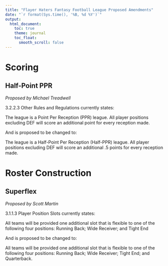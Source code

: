 ```yaml
---
title: "Flayer Haters Fantasy Football League Proposed Amendments"
date: "`r format(Sys.time(), '%B, %d %Y')`"
output:
  html_document:
    toc: true
    theme: journal
    toc_float:
      smooth_scroll: false
---
```


# Scoring

## Half-Point PPR
_Proposed by Michael Treadwell_

3.2.2.3 Other Rules and Regulations currently states:

The league is a Point Per Reception (PPR) league. All player positions excluding DEF will score an additional point for every reception made.

And is proposed to be changed to:

The league is a Half-Point Per Reception (Half-PPR) league. All player positions excluding DEF will score an additional .5 points for every reception made.

# Roster Construction

## Superflex
_Proposed by Scott Martin_

3.1.1.3 Player Position Slots currently states:

All teams will be provided one additional slot that is flexible to one of the following four positions: Running Back; Wide Receiver; and Tight End

And is proposed to be changed to:

All teams will be provided one additional slot that is flexible to one of the following four positions: Running Back; Wide Receiver; Tight End; and Quarterback.
